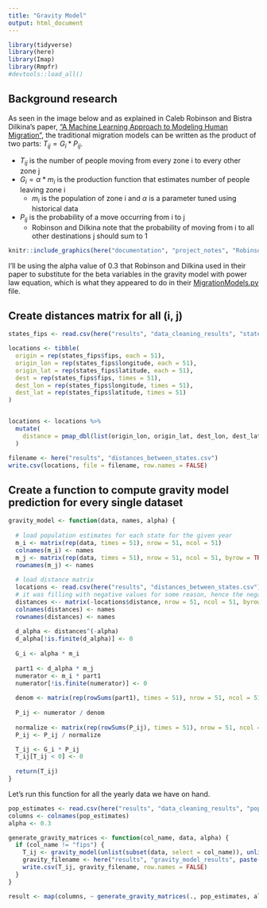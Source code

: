 ```yaml
---
title: "Gravity Model"
output: html_document
---
```


```r
library(tidyverse)
library(here)
library(Imap)
library(Rmpfr)
#devtools::load_all()
```

## Background research
As seen in the image below and as explained in Caleb Robinson and Bistra Dilkina's paper, ["A Machine Learning Approach to Modeling Human Migration"](https://doi.org/10.1145/3209811.3209868), the traditional migration models can be written as the product of two parts: $T_{ij} = G_i * P_{ij}$. 

  * $T_{ij}$ is the number of people moving from every zone i to every other zone j
  * $G_i = \alpha * m_i$ is the production function that estimates number of people leaving zone i
    * $m_i$ is the population of zone i and $\alpha$ is a parameter tuned using historical data
  * $P_{ij}$ is the probability of a move occurring from i to j
    * Robinson and Dilkina note that the probability of moving from i to all other destinations j should sum to 1

```r
knitr::include_graphics(here("documentation", "project_notes", "Robinson_and_Dilkina_Table_1.PNG"))
```

I'll be using the alpha value of 0.3 that Robinson and Dilkina used in their paper to substitute for the beta variables in the gravity model with power law equation, which is what they appeared to do in their [MigrationModels.py](https://github.com/calebrob6/migration-lib/blob/master/MigrationModels.py) file.


## Create distances matrix for all (i, j)
```r
states_fips <- read.csv(here("results", "data_cleaning_results", "states_fips.csv"))

locations <- tibble(
  origin = rep(states_fips$fips, each = 51),
  origin_lon = rep(states_fips$longitude, each = 51),
  origin_lat = rep(states_fips$latitude, each = 51),
  dest = rep(states_fips$fips, times = 51),
  dest_lon = rep(states_fips$longitude, times = 51),
  dest_lat = rep(states_fips$latitude, times = 51)
)


locations <- locations %>%
  mutate(
    distance = pmap_dbl(list(origin_lon, origin_lat, dest_lon, dest_lat, units = "miles"), gdist)
  )

filename <- here("results", "distances_between_states.csv")
write.csv(locations, file = filename, row.names = FALSE)
```


## Create a function to compute gravity model prediction for every single dataset
```r
gravity_model <- function(data, names, alpha) {
  
  # load population estimates for each state for the given year
  m_i <- matrix(rep(data, times = 51), nrow = 51, ncol = 51)
  colnames(m_i) <- names
  m_j <- matrix(rep(data, times = 51), nrow = 51, ncol = 51, byrow = TRUE)
  rownames(m_j) <- names
  
  # load distance matrix
  locations <- read.csv(here("results", "distances_between_states.csv"))
  # it was filling with negative values for some reason, hence the negative locations$distance
  distances <-- matrix(-locations$distance, nrow = 51, ncol = 51, byrow = TRUE)
  colnames(distances) <- names
  rownames(distances) <- names
  
  d_alpha <- distances^(-alpha)
  d_alpha[!is.finite(d_alpha)] <- 0
  
  G_i <- alpha * m_i
  
  part1 <- d_alpha * m_j
  numerator <- m_i * part1
  numerator[!is.finite(numerator)] <- 0
  
  denom <- matrix(rep(rowSums(part1), times = 51), nrow = 51, ncol = 51)
  
  P_ij <- numerator / denom
  
  normalize <- matrix(rep(rowSums(P_ij), times = 51), nrow = 51, ncol = 51)
  P_ij <- P_ij / normalize

  T_ij <- G_i * P_ij
  T_ij[T_ij < 0] <- 0
  
  return(T_ij)
}
```

Let's run this function for all the yearly data we have on hand.
```r
pop_estimates <- read.csv(here("results", "data_cleaning_results", "population_estimates.csv"))
columns <- colnames(pop_estimates)
alpha <- 0.3

generate_gravity_matrices <- function(col_name, data, alpha) {
  if (col_name != "fips") {
    T_ij <- gravity_model(unlist(subset(data, select = col_name)), unlist(subset(data, select = "fips")), alpha)
    gravity_filename <- here("results", "gravity_model_results", paste("alpha_", as.character(alpha_value), "_", col_name, ".csv", sep=''))
    write.csv(T_ij, gravity_filename, row.names = FALSE)
  }
}

result <- map(columns, ~ generate_gravity_matrices(., pop_estimates, alpha))
```

